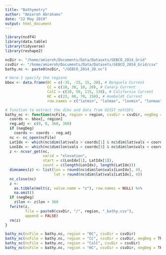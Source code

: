 ```yaml
---
title: "Bathymetry"
author: "Amieroh Abrahams"
date: "22 May 2019"
output: html_document
---
```




```r
library(ncdf4)
library(data.table)
library(tidyverse)
library(reshape2)

ncDir <- "/home/amieroh/Documents/Data/Datasets/GEBCO_2014_Grid"
csvDir <- "/home/amieroh/Documents/Data/Datasets/GEBCO_2014_Grid/csv"
bathy.nc <- paste0(ncDir, "/GEBCO_2014_2D.nc")

# Here I specify the regions
bbox <- data.frame(BC = c(-35, -25, 15, 20), # Benguela Current
                   CC = c(10, 30, 10, 20), # Canary Current
                   CalC = c(30, 50, 115, 130), # California Current
                   HC = c(23, 48, 70, 150), # Humboldt Current
                   row.names = c("latmin", "latmax", "lonmin", "lonmax"))

# function to extract the dims and data from OISST netCDFs
bathy_nc <- function(ncFile, region = region, csvDir = csvDir, negDeg = FALSE) {
  coords <- bbox[, region]
  reg.adj <- c(0, 0, 360, 360)
  if (negDeg)
    coords <- coords - reg.adj
  nc <- nc_open(ncFile)
  LatIdx <- which(nc$dim$lat$vals > coords[1] & nc$dim$lat$vals < coords[2])
  LonIdx <- which(nc$dim$lon$vals > coords[3] & nc$dim$lon$vals < coords[4])
  z <- ncvar_get(nc,
                 varid = "elevation",
                 start = c(LonIdx[1], LatIdx[1]),
                 count = c(length(LonIdx), length(LatIdx)))
  dimnames(z) <- list(lon = round(nc$dim$lon$vals[LonIdx], 4),
                      lat = round(nc$dim$lat$vals[LatIdx], 4))
  nc_close(nc)
  z <-
    as.tibble(melt(z, value.name = "z"), row.names = NULL) %>%
    na.omit()
  if (negDeg)
    z$lon <- z$lon + 360
  fwrite(z,
         file = paste0(csvDir, "/", region, "_bathy.csv"),
         append = FALSE)
  rm(z)
}

bathy_nc(ncFile = bathy.nc, region = "BC", csvDir = csvDir)
bathy_nc(ncFile = bathy.nc, region = "CC", csvDir = csvDir, negDeg = TRUE)
bathy_nc(ncFile = bathy.nc, region = "CalC", csvDir = csvDir)
bathy_nc(ncFile = bathy.nc, region = "HC", csvDir = csvDir, negDeg = TRUE)
```


